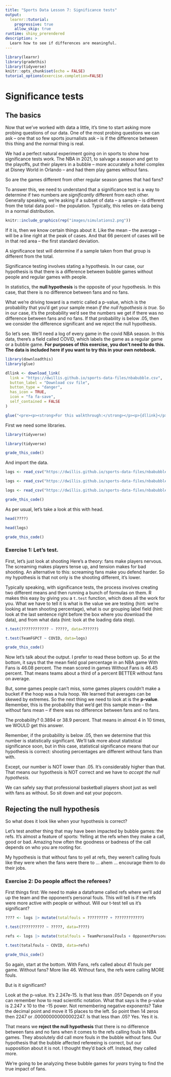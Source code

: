 ```yaml
---
title: "Sports Data Lesson 7: Significance tests"
output: 
  learnr::tutorial:
    progressive: true
    allow_skip: true
runtime: shiny_prerendered
description: >
  Learn how to see if differences are meaningful.
---
```


```r
library(learnr)
library(gradethis)
library(tidyverse)
knitr::opts_chunk$set(echo = FALSE)
tutorial_options(exercise.completion=FALSE)
```

# Significance tests

## The basics

Now that we've worked with data a little, it's time to start asking more probing questions of our data. One of the most probing questions we can ask -- one that so few sports journalists ask -- is if the difference between this thing and the normal thing is real. 

We had a perfect natural experiment going on in sports to show how significance tests work. The NBA in 2021, to salvage a season and get to the playoffs, put their players in a bubble -- more accurately a hotel complex at Disney World in Orlando -- and had them play games without fans. 

So are the games different from other regular season games that had fans? 

To answer this, we need to understand that a significance test is a way to determine if two numbers are *significantly* different from each other. Generally speaking, we're asking if a subset of data -- a sample -- is different from the total data pool -- the population. Typically, this relies on data being in a normal distribution.

```r
knitr::include_graphics(rep("images/simulations2.png"))
```

If it is, then we know certain things about it. Like the mean -- the average -- will be a line right at the peak of cases. And that 66 percent of cases will be in that red area -- the first standard deviation. 

A significance test will determine if a sample taken from that group is different from the total.

Significance testing involves stating a hypothesis. In our case, our hypothesis is that there is a difference between bubble games without people and regular games with people. 

In statistics, the **null hypothesis** is the opposite of your hypothesis. In this case, that there is no difference between fans and no fans. 

What we're driving toward is a metric called a p-value, which is the probability that you'd get your sample mean *if the null hypothesis is true.* So in our case, it's the probability we'd see the numbers we get if there was no difference between fans and no fans. If that probability is below .05, then we consider the difference significant and we reject the null hypothesis.

So let's see. We'll need a log of every game in the covid NBA season. In this data, there's a field called COVID, which labels the game as a regular game or a bubble game. **For purposes of this exercise, you don't need to do this. The data is included here if you want to try this in your own notebook.**

```r
library(downloadthis)
library(glue)

dllink <- download_link(
  link = "https://dwillis.github.io/sports-data-files/nbabubble.csv",
  button_label = "Download csv file",
  button_type = "danger",
  has_icon = TRUE,
  icon = "fa fa-save",
  self_contained = FALSE
)

glue("<pre><p><strong>For this walkthrough:</strong></p><p>{dllink}</p></pre>")

```

First we need some libraries. 

```r
library(tidyverse)
```
```r
library(tidyverse)
```
```r
grade_this_code()
```

And import the data.

```r
logs <- read_csv("https://dwillis.github.io/sports-data-files/nbabubble.csv")
```
```r
logs <- read_csv("https://dwillis.github.io/sports-data-files/nbabubble.csv")
```
```r
logs <- read_csv("https://dwillis.github.io/sports-data-files/nbabubble.csv")
```
```r
grade_this_code()
```

As per usual, let's take a look at this with head.

```r
head(????)
```
```r
head(logs)
```
```r
grade_this_code()
```


### Exercise 1: Let's test.

First, let's just look at shooting Here's a theory: fans make players nervous. The screaming makes players tense up, and tension makes for bad shooting. An alternative to this: screaming fans make you defend harder. So my hypothesis is that not only is the shooting different, it's lower.

Typically speaking, with significance tests, the process involves creating two different means and then running a bunch of formulas on them. R makes this easy by giving you a `t.test` function, which does all the work for you. What we have to tell it is what is the value we are testing (hint: we're looking at team shooting percentage), what is our grouping label field (hint: look at the last sentence right before the box where you download the data), and from what data (hint: look at the loading data step).

```r
t.test(???????????? ~ ?????, data=??????)
```
```r
t.test(TeamFGPCT ~ COVID, data=logs)
```
```r
grade_this_code()
```

Now let's talk about the output. I prefer to read these bottom up. So at the bottom, it says that the mean field goal percentage in an NBA game With Fans is 46.08 percent. The mean scored in games Without Fans is 46.45 percent. That means teams about a third of a percent BETTER without fans on average. 

But, some games people can't miss, some games players couldn't make a bucket if the hoop was a hula hoop. We learned that averages can be skewed by extremes. So the next thing we need to look at is the **p-value**. Remember, this is the probability that we'd get this sample mean -- the without fans mean -- if there was no difference between fans and no fans. 

The probability? 0.3894 or 38.9 percent. That means in almost 4 in 10 times, we WOULD get this answer.

Remember, if the probability is below .05, then we determine that this number is statistically significant. We'll talk more about statistical significance soon, but in this case, statistical significance means that our hypothesis is correct: shooting percentages are different without fans than with. 

Except, our number is NOT lower than .05. It's considerably higher than that. That means our hypothesis is NOT correct and we have to *accept the null hypothesis.* 

We can safely say that professional basketball players shoot just as well with fans as without. So sit down and eat your popcorn.

## Rejecting the null hypothesis

So what does it look like when your hypothesis is correct? 

Let's test another thing that may have been impacted by bubble games: the refs. It's almost a feature of sports: Yelling at the refs when they make a call, good or bad. Amazing how often the goodness or badness of the call depends on who you are rooting for. 

My hypothesis is that without fans to yell at refs, they weren't calling fouls like they were when the fans were there to ... ahem ... encourage them to do their jobs.

### Exercise 2: Do people affect the referees?

First things first: We need to make a dataframe called refs where we'll add up the team and the opponent's personal fouls. This will tell is if the refs were more active with people or without. Will our t-test tell us it's significant?

```r
???? <- logs |> mutate(totalfouls = ????????? + ????????????)

t.test(?????????? ~ ?????, data=????)
```
```r
refs <- logs |> mutate(totalfouls = TeamPersonalFouls + OpponentPersonalFouls)

t.test(totalfouls ~ COVID, data=refs)
```
```r
grade_this_code()
```

So again, start at the bottom. With Fans, refs called about 41 fouls per game. Without fans? More like 46. Without fans, the refs were calling MORE fouls. 

But is it significant?

Look at the p-value. It's 2.247e-15. Is that less than .05? Depends on if you can remember how to read scientific notation. What that says is the p-value is 2.247 x 10 to the -15 power. Not remembering negative exponents? Take the decimal point and move it 15 places to the left. So point then 14 zeros then 2247 or .000000000000002247. Is that less than .05? Yes. Yes it is.

That means we **reject the null hypothesis** that there is no difference between fans and no fans when it comes to the refs calling fouls in NBA games. They absolutely did call more fouls in the bubble without fans. Our hypothesis that the bubble affected refereeing is correct, but our supposition about it is not. I thought they'd back off. Instead, they called more. 

We're going to be analyzing these bubble games for *years* trying to find the true impact of fans.